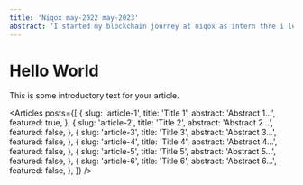 ```yaml
---
title: 'Niqox may-2022 may-2023'
abstract: 'I started my blockchain journey at niqox as intern thre i learn this and that and all I started my blockchain journey at niqox as intern thre i learn this and that and all I started my blockchain journey at niqox as intern thre i learn this and that and all I started my blockchain journey at niqox as intern thre i learn this and that and all'
---
```


# Hello World

This is some introductory text for your article.

<Articles
  posts={[
    {
      slug: 'article-1',
      title: 'Title 1',
      abstract: 'Abstract 1...',
      featured: true,
    },
    {
      slug: 'article-2',
      title: 'Title 2',
      abstract: 'Abstract 2...',
      featured: false,
    },
    {
      slug: 'article-3',
      title: 'Title 3',
      abstract: 'Abstract 3...',
      featured: false,
    },
    {
      slug: 'article-4',
      title: 'Title 4',
      abstract: 'Abstract 4...',
      featured: false,
    },
    {
      slug: 'article-5',
      title: 'Title 5',
      abstract: 'Abstract 5...',
      featured: false,
    },
    {
      slug: 'article-6',
      title: 'Title 6',
      abstract: 'Abstract 6...',
      featured: false,
    },
  ]}
/>
